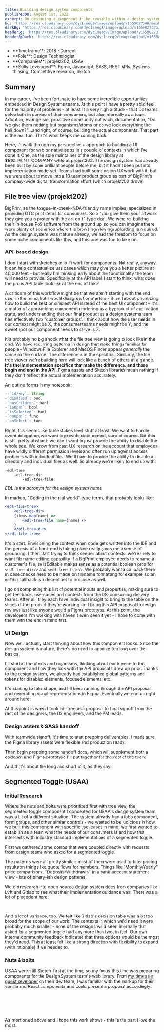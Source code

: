 ```yaml
---
title: Building design system components
publishedOn: August 1st, 2022
excerpt: On designing a component to be reusable within a design system
bg: 'https://res.cloudinary.com/dyc1seeg9/image/upload/v1659827340/mesh/mesh-portrait-7.png'
darkBg: 'https://res.cloudinary.com/dyc1seeg9/image/upload/v1659827371/mesh/mesh-portrait-3.png'
headerBg: 'https://res.cloudinary.com/dyc1seeg9/image/upload/v1659827376/mesh/mesh-landscape-3.png'
headerBgDark: 'https://res.cloudinary.com/dyc1seeg9/image/upload/v1659827317/mesh/mesh-landscape-7.png'
---
```


<div className="mb-8 grid grid-cols-1 border-y border-slate-900/40 py-4 dark:border-eggshell-50/40 md:grid-cols-2">
  <ul className="list-style-none">
    <li>**Timeframe**: 2018 - Current</li>
    <li>**Role**: Design Technologist</li>
    <li>**Companies**: projekt202, USAA</li>
    <li>
      **Skills Leveraged**: Figma, Javascript, SASS, REST APIs, Systems thinking, Competitive
      research, Sketch
    </li>
  </ul>
  <div className="mt-6 md:mt-0">
    <TOCInline asDisclosure toc={props.toc} exclude="Overview" toHeading={3} />
  </div>
</div>

## Summary

In my career, I've been fortunate to have some incredible opportunities embedded in Design Systems teams.
At this point I have a pretty solid feel for the majority of problems - at least at a very high altitude - that DS teams solve both in service of their consumers, but also internally as a team. Adoption, evangelism, proactive community outreach, documentation, "Do we give them nothing but organisms/atoms or do we lock everything the hell down?"...and right, of course, building the actual components. That part is the real fun. That's what keeps me coming back.

Here, I'll walk through my perspective + approach to building a UI component for web or native apps in a couple of contexts in which I've done it: One, as the sole maintainer of the design library at $BIG_PRINT_COMPANY while at projekt202. The design system had already been built by some brilliant people before me, but it hadn't been put into implementation mode yet. Teams had built some vision UX work with it, but we were about to move into a 10 team product group as part of BigPrint's company-wide digital transformation effort (which projekt202 drove).

## File tree view (projekt202)

BigPrint, as the tongue-in-cheek-NDA-friendly name implies, specialized in providing DTC print items for consumers. So a "you give them your artwork they give you a poster with the art on it" type deal. We were re-building their in-house PoS software from the ground up, so you can imagine there were plenty of scenarios where file browsing/viewing/uploading is required. As the design system was mature already, we had the freedom to focus on some niche components like this, and this one was fun to take on.

### API-based design

I don't start with sketches or lo-fi work for components. Not really, anyway. It can help contextualize use cases which may give you a better picture at 40,000 feet - but really I'm thinking early about the functionality the team will need to provide. Specifically at the API label. I start to think: what does the props API table look like at the end of this?

A criticism of this workflow might be that we aren't starting with the end user in the mind, but I would disagree. For starters - it isn't about prioritizing how to build the best or simplest API instead of the best UI component - it's a matter of approaching component rendering as a byproduct of application state, and understanding that our final product as a design systems team has effectively two "customer groups". I think about how the user needs in our context might be X, the consumer teams needs might be Y, and the sweet spot our component needs to serve is Z.

It's probably no big shock what the file tree view is going to look like in the end. We have recurring patterns in design that make things familiar for people - Windows File Explorer and MacOS Finder appear _generally_ the same on the surface. The difference is in the specifics. Similarly, the file tree viewer we're building here will look like a bunch of others at a glance. **It's the implementation specifics that make the difference, and those begin and end in the API**. Figma assets and Sketch libraries mean nothing if they don't reflect the actual implementation accurately.

An outline forms in my notebook:

```js
--`id/key`: String
-`disabled`: bool
-`hasChildren`: bool
-`isOpen`: bool
-`isSelected`: bool
-`onOpen`: func
-`onSelect`: func
```

Right, this seems like table stakes level stuff at least. We want to handle event delegation, we want to provide state control, sure of course. But this is still pretty abstract: we don't want to _just_ provide the ability to disable the whole tree. We know from past UX research on the account that employees have wildly different permission levels and often run up against access problems with individual files. We'll have to provide the ability to disable a directory and individual files as well. So already we're likely to end up with:

```
-edl-tree
	-edl-tree-dir
		-edl-tree-file
```

_EDL is the acronym for the design system name_

In markup, "Coding in the real world"-type terms, that probably looks like:

```jsx
<edl-file-tree>
	<edl-tree-dir>
	{items.map(name) =>
		<edl-tree-file name={name} />
	}
	</edl-tree-dir>
</edl-file-tree>
```

It's a start. Envisioning the context when code gets written into the IDE and the genesis of a front-end is taking place really gives me a sense of grounding. I then start trying to think deeper about contexts: we're likely to want file name editing capability if a BigPrint employee needs to rename a customer's file, so isEditable makes sense as a potential boolean prop for `<edl-tree-dir/>` and `<edl-tree-file/>`. We probably want a callback there in case checks need to be made on filename formatting for example, so an `onEdit` callback is a decent bet to propose as well.

I go on completing this list of potential inputs and properties, making sure to get feedback, use-cases and contexts from the DS-consuming delivery teams. After all, they each have individual insight to bring to the table on the slices of the product they're working on. I bring this API proposal to design reviews just like anyone would a Figma prototype. At this point, the developers I'm working with haven't even seen it yet - I hope to come with them with the end in mind first.

### UI Design

Now we'll actually start thinking about how this compon ent looks. Since the design system is mature, there's no need to agonize too long over the basics.

I'll start at the atoms and organisms, thinking about each piece to this component and how they look with the API proposal I drew up prior. Thanks to the design system, we already had established global patterns and tokens for disabled elements, focused elements, etc.

<CustomImage
  publicId="work/202/edltree1.png"
  alt="Early design of the EDL Tree component"
  width={500}
  height={330}
  mdx
  preview
/>

It's starting to take shape, and I'll keep running through the API proposal and generating visual representations
in Figma. Eventually we end up right around here:

<CustomImage
  publicId="work/202/edltree3.png"
  alt="EDL Tree base components in Figma"
  width={2400}
  height={722}
  preview
  mdx
/>

At this point is when I took edl-tree as a proposal to final signoff from the rest of the designers,
the DS engineers, and the PM leads.

### Design assets & SASS handoff

With teamwide signoff, it's time to start prepping deliverables. I made sure the Figma library assets were flexible and production ready:

<CustomImage
  publicId="work/202/edltree2.png"
  alt="EDL Tree Figma components"
  width={1203}
  height={2980}
  preview
  mdx
/>

Then begin prepping some handoff docs, which will supplement both a codepen and Figma prototype I'll put together for the rest of the team:

<CustomImage
  publicId="https://res.cloudinary.com/dyc1seeg9/image/upload/c_thumb,w_200,g_face/v1659827932/work/202/edltree4.png"
  alt="Finished EDL tree mockup"
  width={1200}
  height={1900}
  preview
  mdx
/>

And that's about the long and short of it, as they say.

## Segmented Toggle (USAA)

### Initial Research

Where the nuts and bolts were prioritized first with tree view, the segmented toggle component I concepted for USAA's design system team was a bit of a different situation. The system already had a tabs component, form groups, and other similar controls - we wanted to be judicious in how we built this component with specific use-cases in mind. We first wanted to establish as a team what the needs of our consumers is and how that intersects with industry standard implementations of a segmented toggle.

First we gathered some comps that were coupled directly with requests from design teams who asked for a segmented toggle.

<CustomImage
  publicId="work/usaa/seg-toggle6.png"
  alt="Design system decision trees for when to use a segmented toggle"
  width={483}
  height={847}
  preview
  mdx
/>

The patterns were all pretty similar: most of them were used to filter pricing results on things like
quote flows for members. Things like "Monthly/Yearly" price comparisons, "Deposits/Withdrawls" in a bank
account statement view - lots of binary-ish design patterns.

We did research into open-source design system docs from companies like Lyft and Gitlab to see what their implementation guidance was. There was a lot of precedent here:

<CustomImage
  publicId="work/usaa/seg-toggle5.png"
  alt="Design system decision trees for when to use a segmented toggle"
  width={588}
  height={923}
  preview
  mdx
/>

<br />

<CustomImage
  publicId="work/usaa/seg-toggle4.png"
  alt="Segmented contexts out in the wild"
  width={634}
  height={924}
  preview
  mdx
/>

And a lot of variance, too. We felt like Gitlab's decision table was a bit too broad for the scope of our work. The contexts in which we'd need it were probably much smaller - none of the designs we'd seen internally that asked for a segmented toggle had any more than two, in fact. Our own internal community feedback indicated that three options would be the most they'd need. This at least felt like a strong direction with flexibility to expand (with rationale) if we needed to.

### Nuts & bolts

USAA were still Sketch-first at the time, so my focus this time was preparing components for the Design System team's web library. From [my time as a guest developer](/usaa-insurance-and-design-system) on their dev team, I was familiar with the markup for their vanilla and React components and could present a proposal accordingly:

<CustomImage
  publicId="work/usaa/seg-toggle7.png"
  alt="Proposed states and UI components for Segmented Toggle Sketch library component"
  width={779}
  height={552}
  preview
  mdx
/>

<br />

<CustomImage
  publicId="work/usaa/seg-toggle8.png"
  alt="Segmented control proposed sketch symbol structure with design tokens"
  width={779}
  height={552}
  preview
  mdx
/>

<br />

<CustomImage
  publicId="work/usaa/seg-toggle2.png"
  alt="SASS, API and markup proposal for Segmented Toggle code libraries"
  width={778}
  height={550}
  preview
  mdx
/>

<br />
As mentioned above and I hope this work shows - this is the part I love the most.
